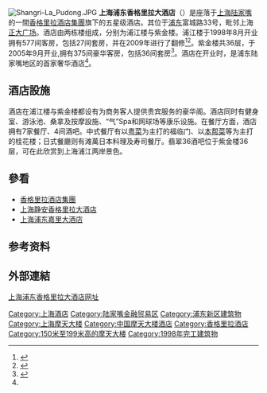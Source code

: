 {{Infobox hotel
| hotel_name =上海浦东香格里拉大酒店<br>Pudong Shangri-La,East Shanghai
| image              = Pudong Shangri-La Hotel Logo.png
| image_width        = 150px
| caption            =
| location           = [[中国|中国]][[上海|上海]][[浦东|浦东]]富城路33号
| coordinates        =
| opening_date       = 1998年
| stars              = 5星
| closing_date       =
| developer          = 
| operator           = [[香格里拉(亞洲)有限公司|香格里拉酒店集團]]
| owner              = [[香格里拉(亞洲)有限公司|香格里拉酒店集團]]
| number_of_restaurants =11間
| number_of_rooms    = 952間<ref name=adb>{{Cite web |url=http://www.shangri-la.com/cn/shanghai/pudongshangrila/press-room/fast-facts/ |title=信息快览 |access-date=2013-12-02 |archive-date=2020-11-04 |archive-url=https://web.archive.org/web/20201104024350/http://www.shangri-la.com/cn/shanghai/pudongshangrila/press-room/fast-facts/ }}</ref>
| number_of_suites   = 63間<ref name="adb"/>
| floor_area         = 
| floors             = 
| parking            = 180个
| website            =[http://www.shangri-la.com/cn/shanghai/pudongshangrila/ 上海浦东香格里拉大酒店网址]
| footnotes          =
}}
[[File:Shangri-La_Pudong.JPG|thumb]]
'''上海浦东香格里拉大酒店'''（'''{{lang|en|Pudong Shangri-La, East Shanghai}}'''）是座落于[[上海|上海]][[陆家嘴|陆家嘴]]的一間[[香格里拉(亞洲)有限公司|香格里拉酒店集團]]旗下的五星级酒店。其位于[[浦东|浦东]]富城路33号，毗邻上海[[正大广场|正大广场]]。酒店由两栋楼组成，分别为浦江楼与紫金楼。浦江楼于1998年8月开业拥有577间客房，包括27间套房，并在2009年进行了翻修<ref>{{Cite web |url=http://www.shangri-la.com/cn/shanghai/pudongshangrila/rooms-suites/rooms/river-wing/about-the-river-wing/ |title=浦江楼介绍 |accessdate=2013-12-02 |archive-date=2020-11-07 |archive-url=https://web.archive.org/web/20201107102959/https://www.shangri-la.com/cn/shanghai/pudongshangrila/rooms-suites/rooms/river-wing/about-the-river-wing/ |dead-url=no }}</ref><ref>{{Cite web |url=http://project.newsccn.com/2012-11-21/184670.html |title=上海浦东香格里拉酒店翻新工程纪实 |accessdate=2014-06-19 |archive-date=2013-05-12 |archive-url=https://web.archive.org/web/20130512093223/http://project.newsccn.com/2012-11-21/184670.html |dead-url=no }}</ref>。紫金楼共36层，于2005年9月开业,拥有375间豪华客房，包括36间套房<ref>{{Cite web |url=http://www.shangri-la.com/cn/shanghai/pudongshangrila/rooms-suites/rooms/grand-tower/about-the-grand-tower/ |title=紫金楼介绍 |accessdate=2013-12-02 |archive-date=2020-11-08 |archive-url=https://web.archive.org/web/20201108041312/https://www.shangri-la.com/cn/shanghai/pudongshangrila/rooms-suites/rooms/grand-tower/about-the-grand-tower/ |dead-url=no }}</ref>。酒店在开业时，是浦东陆家嘴地区的首家奢华酒店<ref name="adb"/>。

==酒店設施==
酒店在浦江楼与紫金楼都设有为商务客人提供贵宾服务的豪华阁。酒店同时有健身室、游泳池、桑拿及按摩設施、“气”Spa和网球场等康乐设施。在餐厅方面，酒店拥有7家餐厅、4间酒吧。中式餐厅有以[[粤菜|粤菜]]为主打的福临门、以[[本帮菜|本帮菜]]等为主打的桂花楼；日式餐廳则有滩萬日本料理及寿司餐厅。翡翠36酒吧位于紫金楼36层，可在此欣赏到上海浦江两岸景色。

==參看==
* [[香格里拉酒店集團|香格里拉酒店集團]]
* [[上海静安香格里拉大酒店|上海静安香格里拉大酒店]]
* [[上海浦东嘉里大酒店|上海浦东嘉里大酒店]]

==参考资料==
{{Reflist}}

==外部連結==
[http://www.shangri-la.com/cn/shanghai/pudongshangrila/ 上海浦东香格里拉大酒店网址]{{Wayback|url=http://www.shangri-la.com/cn/shanghai/pudongshangrila/ |date=20201115163536 }}

{{嘉里集團}}
{{超高层摩天大楼}}
{{上海摩天大楼}}
{{Authority control}}
[[Category:上海酒店|Category:上海酒店]]
[[Category:陆家嘴金融贸易区|Category:陆家嘴金融贸易区]]
[[Category:浦东新区建筑物|Category:浦东新区建筑物]]
[[Category:上海摩天大楼|Category:上海摩天大楼]]
[[Category:中国摩天大楼酒店|Category:中国摩天大楼酒店]]
[[Category:香格里拉酒店|Category:香格里拉酒店]]
[[Category:150米至199米高的摩天大楼|Category:150米至199米高的摩天大楼]]
[[Category:1998年完工建筑物|Category:1998年完工建筑物]]